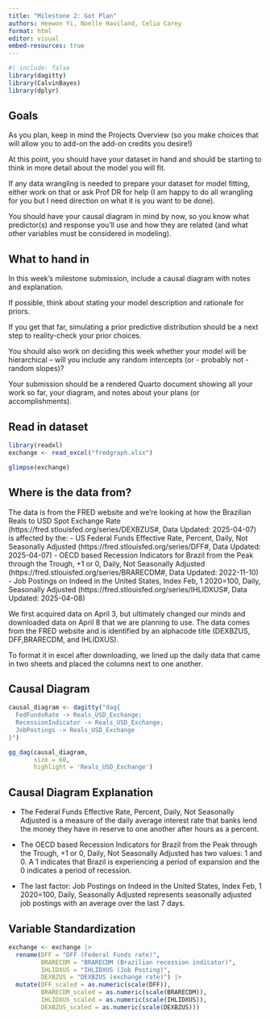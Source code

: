 ```yaml
---
title: "Milestone 2: Got Plan"
authors: Heewon Yi, Noelle Haviland, Celia Carey
format: html
editor: visual
embed-resources: true
---
```


```r
#| include: false
library(dagitty)
library(CalvinBayes)
library(dplyr)
```

## Goals

As you plan, keep in mind the Projects Overview (so you make choices that will allow you to add-on the add-on credits you desire!)

At this point, you should have your dataset in hand and should be starting to think in more detail about the model you will fit.

If any data wrangling is needed to prepare your dataset for model fitting, either work on that or ask Prof DR for help (I am happy to do all wrangling for you but I need direction on what it is you want to be done).

You should have your causal diagram in mind by now, so you know what predictor(s) and response you'll use and how they are related (and what other variables must be considered in modeling).

## What to hand in

In this week's milestone submission, include a causal diagram with notes and explanation.

If possible, think about stating your model description and rationale for priors.

If you get that far, simulating a prior predictive distribution should be a next step to reality-check your prior choices.

You should also work on deciding this week whether your model will be hierarchical -- will you include any random intercepts (or - probably not - random slopes)?

Your submission should be a rendered Quarto document showing all your work so far, your diagram, and notes about your plans (or accomplishments).

## Read in dataset

```r
library(readxl)
exchange <- read_excel("fredgraph.xlsx")

glimpse(exchange)
```

## Where is the data from?

The data is from the FRED website and we're looking at how the Brazilian Reals to USD Spot Exchange Rate (https://fred.stlouisfed.org/series/DEXBZUS#, Data Updated: 2025-04-07) is affected by the: - US Federal Funds Effective Rate, Percent, Daily, Not Seasonally Adjusted (https://fred.stlouisfed.org/series/DFF#, Data Updated: 2025-04-07) - OECD based Recession Indicators for Brazil from the Peak through the Trough, +1 or 0, Daily, Not Seasonally Adjusted (https://fred.stlouisfed.org/series/BRARECDM#, Data Updated: 2022-11-10) - Job Postings on Indeed in the United States, Index Feb, 1 2020=100, Daily, Seasonally Adjusted (https://fred.stlouisfed.org/series/IHLIDXUS#, Data Updated: 2025-04-08)

We first acquired data on April 3, but ultimately changed our minds and downloaded data on April 8 that we are planning to use. The data comes from the FRED website and is identified by an alphacode title (DEXBZUS, DFF,BRARECDM, and IHLIDXUS).

To format it in excel after downloading, we lined up the daily data that came in two sheets and placed the columns next to one another.

## Causal Diagram

```r

causal_diagram <- dagitty("dag{
  FedFundsRate -> Reals_USD_Exchange;
  RecessionIndicator -> Reals_USD_Exchange;
  JobPostings -> Reals_USD_Exchange
}")

gg_dag(causal_diagram,
       size = 60,
       highlight = 'Reals_USD_Exchange')
```

## Causal Diagram Explanation

-   The Federal Funds Effective Rate, Percent, Daily, Not Seasonally Adjusted is a measure of the daily average interest rate that banks lend the money they have in reserve to one another after hours as a percent.

-   The OECD based Recession Indicators for Brazil from the Peak through the Trough, +1 or 0, Daily, Not Seasonally Adjusted has two values: 1 and 0. A 1 indicates that Brazil is experiencing a period of expansion and the 0 indicates a period of recession.

-   The last factor: Job Postings on Indeed in the United States, Index Feb, 1 2020=100, Daily, Seasonally Adjusted represents seasonally adjusted job postings with an average over the last 7 days.

## Variable Standardization

```r
exchange <- exchange |>
  rename(DFF = "DFF (Federal Funds rate)",
         BRARECDM = "BRARECDM (Brazilian recession indicator)",
         IHLIDXUS = "IHLIDXUS (Job Posting)",
         DEXBZUS = "DEXBZUS (exchange rate)") |>
  mutate(DFF_scaled = as.numeric(scale(DFF)),
         BRARECDM_scaled = as.numeric(scale(BRARECDM)),
         IHLIDXUS_scaled = as.numeric(scale(IHLIDXUS)),
         DEXBZUS_scaled = as.numeric(scale(DEXBZUS)))
```
